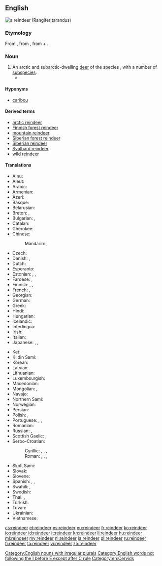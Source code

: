 ==English==
[[Image:Caribou.jpg|thumbnail|right|a '''reindeer''' (''Rangifer tarandus'')]]
{{wikipedia}}
{{wikispecies|Rangifer tarandus}}
===Etymology===
From {{etyl|enm|en}}, from {{etyl|non|en}} {{term|hreindýri||lang=non|reindeer}}, from {{term|hreinn|lang=non}} + {{term|dýr||animal|lang=non}}.

===Noun===
{{en-noun|reindeer}}

# An arctic and subarctic-dwelling [[deer]] of the species {{taxlink|Rangifer tarandus|species}}, with a number of [[subspecies]].
#*{{quote-magazine|date=2013-03
|author=Nancy Langston
|title=Mining the Boreal North
|volume=101|issue=2|page=98
|magazine=[[w:American Scientist|American Scientist]]
|url=http://www.americanscientist.org/issues/pub/2013/2/mining-the-boreal-north
|passage='''Reindeer''' are well suited to the taiga’s frigid winters. They can maintain a thermogradient between body core and the environment of up to 100 degrees, in part because of insulation provided by their fur, and in part because of counter-current vascular heat exchange systems in their legs and nasal passages.}}

====Hyponyms====
* [[caribou]]

====Derived terms====
* [[arctic reindeer]]
* [[Finnish forest reindeer]]
* [[mountain reindeer]]
* [[Siberian forest reindeer]]
* [[Siberian reindeer]]
* [[Svalbard reindeer]]
* [[wild reindeer]]

====Translations====
{{trans-top|''Rangifer tarandus''}}
* Ainu: {{t|ain|トナッカィ|tr=tunakkay|sc=Kana}}
* Aleut: {{t|ale|itxaygix}}
* Arabic: {{t|ar|رِّنَة|f|tr=ranna|sc=Arab}}
* Armenian: {{t-|hy|հյուսիսային եղջերու}}
* Azeri: {{t|az|şimal maralı}}
* Basque: {{t-|eu|elur-orein}}
* Belarusian: {{t|be|паўночны алень|m|tr=paŭnóčny aljénʹ|sc=Cyrl}}
* Breton: {{t|br|karv-erc'h|m}}, {{t|br|kirvi-erc'h|p}}
* Bulgarian: {{t|bg|северен елен|m|tr=séveren elén|sc=Cyrl}}, {{t|bg|карибу|m|tr=karíbu|sc=Cyrl}} {{qualifier|North America}}
* Catalan: {{t-|ca|ren|m}}
* Cherokee: {{t-|chr|ᏧᏴᏢ ᎠᏫ|tr=tsuyvtlv awi|sc=Cher}}
* Chinese:
*: Mandarin: {{t|cmn|馴鹿|sc=Hani}}, {{t|cmn|驯鹿|tr=xùnlù|sc=Hani}}
* Czech: {{t+|cs|sob|m}}
* Danish: {{t+|da|ren|c}}, {{t+|da|rensdyr|n}}
* Dutch: {{t+|nl|rendier|n}}
* Esperanto: {{t-|eo|rangifero}}
* Estonian: {{t+|et|põhjapõder}}, {{t-|et|poro}}, {{t-|et|karibu}}
* Faroese: {{t-|fo|reindýr|n}}, {{t-|fo|reindjór|n}}
* Finnish: {{t+|fi|peura}}, {{t+|fi|poro}}, {{t+|fi|karibu}}
* French: {{t+|fr|renne|m}}, {{t|fr|caribou|m}} {{qualifier|North America}}
* Georgian: {{t|ka|ჩრდილოეთის ირემი|sc=Geor}}
* German: {{t+|de|Rentier|n}}
* Greek: {{t+|el|τάρανδος|m|tr=tárandos|sc=Grek}}
* Hindi: {{t|hi|रेनडियर|tr=renḍiyar|sc=Deva}}
* Hungarian: {{t+|hu|rénszarvas}}
* Icelandic: {{t+|is|hreindýr|n}}
* Interlingua: {{t|ia|ren}}
* Irish: {{t-|ga|réinfhia|m}}
* Italian: {{t+|it|renna|f}}
* Japanese: {{t-|ja|トナカイ|tr=tonakai}}, {{t|ja|馴鹿|tr=となかい, tonakai|sc=Jpan}}, {{t|ja|馴鹿|tr=じゅんろく, junroku|sc=Jpan}}
{{trans-mid}}
* Ket: {{t|ket|сель|tr=selʹ|sc=Cyrl}}
* Kildin Sami: {{tø|sjd|пуаз}}
* Korean: {{t|ko|순록|tr=sullok|sc=Kore}}
* Latvian: {{t|lv|ziemeļbriedis|m}}
* Lithuanian: {{t|lt|šiaurinis elnias|m}}
* Luxembourgish: {{t-|lb|Rendéier|n}}
* Macedonian: {{t|mk|ирвас|m|tr=írvas|sc=Cyrl}}
* Mongolian: {{t-|mn|буга|tr=buga|sc=Cyrl}}, {{t|mn|цаа буга|tr=tsaa buga|sc=Cyrl}}
* Navajo: {{tø|nv|hakʼaz bįįh}}
* Northern Sami: {{t|se|boazu}}
* Norwegian: {{t+|no|reinsdyr|n}}
* Persian: {{t|fa|گوزن شمالی|tr=gavazn-e šomâli|sc=fa-Arab}}
* Polish: {{t+|pl|renifer|m}}, {{t|pl|karibu|m}} {{qualifier|North America}}
* Portuguese: {{t|pt|rena|f}}, {{t|pt|rangífer|m}}, {{t|pt|rangífero|m}}
* Romanian: {{t+|ro|ren|m}}
* Russian: {{t|ru|северный олень|m|tr=sévernyj olénʹ|sc=Cyrl}}, {{t|ru|карибу|m|tr=karíbu|sc=Cyrl}} {{qualifier|North America}}
* Scottish Gaelic: {{t-|gd|fiadh Lochlannach|m}}, {{t-|gd|fiadh-sneachda|m}}
* Serbo-Croatian:
*: Cyrillic: {{t|sh|ирвас|m}}, {{t|sh|соб|m}}, {{t|sh|северни јелен|m}}, {{t|sh|сјеверни јелен|m}}
*: Roman: {{t|sh|irvas|m}}, {{t|sh|sob|m}}, {{t|sh|severni jelen|m}}, {{t|sh|sjeverni jelen|m}}
* Skolt Sami: {{tø|sms|puäʒʒ}}
* Slovak: {{t-|sk|sob|m}}
* Slovene: {{t+|sl|severni jelen|m}}
* Spanish: {{t+|es|reno|m}}, {{t-|es|rangífero|m}}, {{t|es|caribú|m}} {{qualifier|North America}}
* Swahili: {{t-|sw|kulungu aktiki|m}}, {{t-|sw|mbawala aktiki|f}}
* Swedish: {{t+|sv|ren|c}}
* Thai: {{t|th|กวางเรนเดียร์|tr=gwaang rayn-dia|sc=Thai}}, {{t|th|เรนเดียร์|tr=rayn-dia|sc=Thai}}
* Turkish: {{t+|tr|Ren geyiği}}
* Tuvan: {{tø|tyv|иви|tr=ivi}}
* Ukrainian: {{t|uk|північний олень|m|tr=pivníčnyj olénʹ|sc=Cyrl}}
* Vietnamese: {{t|vi|tuần lộc}}
{{trans-bottom}}

[[Category:English nouns with irregular plurals]]
[[Category:English words not following the I before E except after C rule]]
[[Category:en:Cervids]]

[[cs:reindeer]]
[[et:reindeer]]
[[es:reindeer]]
[[eu:reindeer]]
[[fr:reindeer]]
[[ko:reindeer]]
[[io:reindeer]]
[[id:reindeer]]
[[it:reindeer]]
[[kn:reindeer]]
[[li:reindeer]]
[[hu:reindeer]]
[[ml:reindeer]]
[[my:reindeer]]
[[nl:reindeer]]
[[ja:reindeer]]
[[pl:reindeer]]
[[ru:reindeer]]
[[fi:reindeer]]
[[ta:reindeer]]
[[vi:reindeer]]
[[zh:reindeer]]